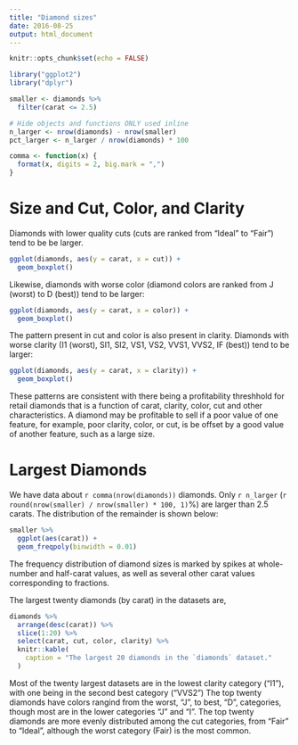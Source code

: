 ```yaml
---
title: "Diamond sizes"
date: 2016-08-25
output: html_document
---
```


```r
knitr::opts_chunk$set(echo = FALSE)
```

```r
library("ggplot2")
library("dplyr")

smaller <- diamonds %>% 
  filter(carat <= 2.5)
```

```r
# Hide objects and functions ONLY used inline
n_larger <- nrow(diamonds) - nrow(smaller)
pct_larger <- n_larger / nrow(diamonds) * 100

comma <- function(x) {
  format(x, digits = 2, big.mark = ",")
}
```

# Size and Cut, Color, and Clarity

Diamonds with lower quality cuts (cuts are ranked from "Ideal" to "Fair") tend to be be larger.
```r
ggplot(diamonds, aes(y = carat, x = cut)) +
  geom_boxplot()
```
Likewise, diamonds with worse color (diamond colors are ranked from J (worst) to D (best)) tend to be larger:
```r
ggplot(diamonds, aes(y = carat, x = color)) +
  geom_boxplot()
```
The pattern present in cut and color is also present in clarity.
Diamonds with worse clarity  (I1 (worst), SI1, SI2, VS1, VS2, VVS1, VVS2, IF (best)) tend to be larger:
```r
ggplot(diamonds, aes(y = carat, x = clarity)) +
  geom_boxplot()
```
These patterns are consistent with there being a profitability threshhold for retail diamonds that is a function of carat, clarity, color, cut and other characteristics.
A diamond may be profitable to sell if a poor value of one feature, for example, poor clarity, color, or cut, is be offset by a good value of another feature, such as a large size.


# Largest Diamonds

We have data about `r comma(nrow(diamonds))` diamonds. Only 
`r n_larger` (`r round(nrow(smaller) / nrow(smaller) * 100, 1)`%) are larger than
2.5 carats. The distribution of the remainder is shown
below:

```r
smaller %>% 
  ggplot(aes(carat)) + 
  geom_freqpoly(binwidth = 0.01)
```

The frequency distribution of diamond sizes is marked by spikes at 
whole-number and half-carat values, as well as several other carat values corresponding to fractions.


The largest twenty diamonds (by carat) in the datasets are,
```r
diamonds %>%
  arrange(desc(carat)) %>%
  slice(1:20) %>%
  select(carat, cut, color, clarity) %>%
  knitr::kable(
    caption = "The largest 20 diamonds in the `diamonds` dataset."
  )
```
Most of the twenty largest datasets are in the lowest clarity category ("I1"), with one being in the second best category ("VVS2")
The top twenty diamonds have colors rangind from the worst, "J", to best, "D", categories, though most are in the lower categories "J" and "I".
The top twenty diamonds are more evenly distributed among the cut categories, from "Fair" to "Ideal", although the worst category (Fair) is the most common.

